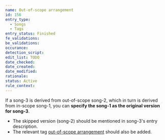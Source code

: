 ```yaml
---
name: Out-of-scope arrangement
id: 156
entry_type:
  - Songs
  - Tags
entry_status: Finished
fe_validations:
be_validations:
occurance:
detection_script:
edit_list: TODO
date_checked:
date_created:
date_modified:
rationale:
status: Active
rule_context:
---
```


If a song-3 is derived from out-of-scope song-2, which in turn is derived from in-scope song-1, you can **specify the song-1 as the original version for song-3**. 

- The skipped version (song-2) should be mentioned in song-3's entry description. 
- The relevant tag [out-of-scope arrangement](https://vocadb.net/T/10594/out-of-scope-arrangement) should also be added. 